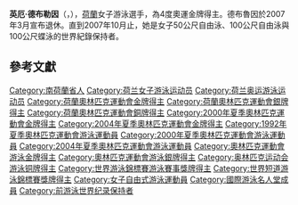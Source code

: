{{Expand |time=2008-02-12T09:25:31+00:00 }}<!-- 本调用由 {{subst:Expand/auto}} 自动产生。 --> 

{{Infobox swimmer
|name = 英厄·德布勒因
|image = Inge de Bruijn en Jacco Verhaeren 1a.jpg
|caption = 2008年於[[恩荷芬|恩荷芬]][[歐洲游泳錦標賽|歐洲游泳錦標賽]]
|alt =
|nationality = {{NED}}
|fullname = Inge de Bruijn
|strokes = [[自由式|自由式]]，[[蝶式|蝶式]]
|birth_date = {{Birth date and age|df=yes|1973|08|24}}
|birth_place = {{NED}}[[巴倫德雷赫特|巴倫德雷赫特]]
|height = {{convert|1.78|m|ftin|abbr=on}}
|weight = {{convert|60|kg|lb st|abbr=on}}
|medaltemplates=
{{MedalTop}}
{{MedalSport  | 女子[[游泳|游泳]]}}
{{MedalCountry|{{NED}}}}
{{MedalCompetition|[[奧林匹克運動會|奧林匹克運動會]]}}
{{MedalGold   | [[2000年夏季奧林匹克運動會|2000年悉尼]] <ref>{{cite web |url=http://espn.go.com/oly/summer00/swimming/index.html |title=ESPN Sydney Swimming |accessdate=2007-07-22 |archive-date=2007-08-21 |archive-url=https://web.archive.org/web/20070821022752/http://www.espn.go.com/oly/summer00/swimming/index.html |dead-url=no }}</ref> | 50米自由式}}
{{MedalGold   | [[2000年夏季奧林匹克運動會|2000年悉尼]] | 100米自由式}}
{{MedalGold   | [[2000年夏季奧林匹克運動會|2000年悉尼]] | 100米蝶泳}}
{{MedalSilver | [[2000年夏季奧林匹克運動會|2000年悉尼]] | 4x100米自由式接力}}
{{MedalGold   | [[2004年夏季奧林匹克運動會|2004年雅典]] <ref>{{cite web |url=http://sportsillustrated.cnn.com/olympics/2004/schedules/117BySport.html |title=2004 Olympic Games swimming results |accessdate=2007-07-22 |archive-date=2006-05-09 |archive-url=https://web.archive.org/web/20060509051921/http://sportsillustrated.cnn.com/olympics/2004/schedules/117BySport.html |dead-url=no }}</ref> | 50米自由式}}
{{MedalSilver | [[2004年夏季奧林匹克運動會|2004年雅典]] | 100米自由式}}
{{MedalBronze | [[2004年夏季奧林匹克運動會|2004年雅典]] | 100米蝶泳}}
{{MedalBronze | [[2004年夏季奧林匹克運動會|2004年雅典]] | 4x100米自由式接力}}
{{MedalBottom}}
}}
'''英厄·德布勒因'''（{{lang-nl|Inge de Bruijn}}，{{bd|1973年|8月24日|catIdx=Bruijn, Inge, de}}），[[荷蘭|荷蘭]]女子游泳選手，為4度奧運金牌得主。德布魯因於2007年3月宣布退休。直到2007年10月止，她是女子50公尺自由泳、100公尺自由泳與100公尺蝶泳的世界紀錄保持者。

== 參考文獻 ==
{{reflist}}

{{奥林匹克运动会游泳比赛女子50米自由泳冠军}}
{{奥林匹克运动会游泳比赛女子100米自由泳冠军}}
{{奥林匹克运动会游泳比赛女子100米蝶泳冠军}}

{{Authority control}}
{{DEFAULTSORT:Bruijn, Inge, de}}
[[Category:南荷蘭省人|Category:南荷蘭省人]]
[[Category:荷兰女子游泳运动员|Category:荷兰女子游泳运动员]]
[[Category:荷兰奥运游泳运动员|Category:荷兰奥运游泳运动员]]
[[Category:荷蘭奧林匹克運動會金牌得主|Category:荷蘭奧林匹克運動會金牌得主]]
[[Category:荷蘭奧林匹克運動會銀牌得主|Category:荷蘭奧林匹克運動會銀牌得主]]
[[Category:荷蘭奧林匹克運動會銅牌得主|Category:荷蘭奧林匹克運動會銅牌得主]]
[[Category:2000年夏季奧林匹克運動會金牌得主|Category:2000年夏季奧林匹克運動會金牌得主]]
[[Category:2004年夏季奧林匹克運動會金牌得主|Category:2004年夏季奧林匹克運動會金牌得主]]
[[Category:1992年夏季奧林匹克運動會游泳運動員|Category:1992年夏季奧林匹克運動會游泳運動員]]
[[Category:2000年夏季奧林匹克運動會游泳運動員|Category:2000年夏季奧林匹克運動會游泳運動員]]
[[Category:2004年夏季奧林匹克運動會游泳運動員|Category:2004年夏季奧林匹克運動會游泳運動員]]
[[Category:奧林匹克運動會游泳金牌得主|Category:奧林匹克運動會游泳金牌得主]]
[[Category:奧林匹克運動會游泳銀牌得主|Category:奧林匹克運動會游泳銀牌得主]]
[[Category:奥林匹克运动会游泳铜牌得主|Category:奥林匹克运动会游泳铜牌得主]]
[[Category:世界游泳錦標賽游泳賽事獎牌得主|Category:世界游泳錦標賽游泳賽事獎牌得主]]
[[Category:世界短道游泳錦標賽獎牌得主|Category:世界短道游泳錦標賽獎牌得主]]
[[Category:女子自由式游泳運動員|Category:女子自由式游泳運動員]]
[[Category:國際游泳名人堂成員|Category:國際游泳名人堂成員]]
[[Category:前游泳世界纪录保持者|Category:前游泳世界纪录保持者]]